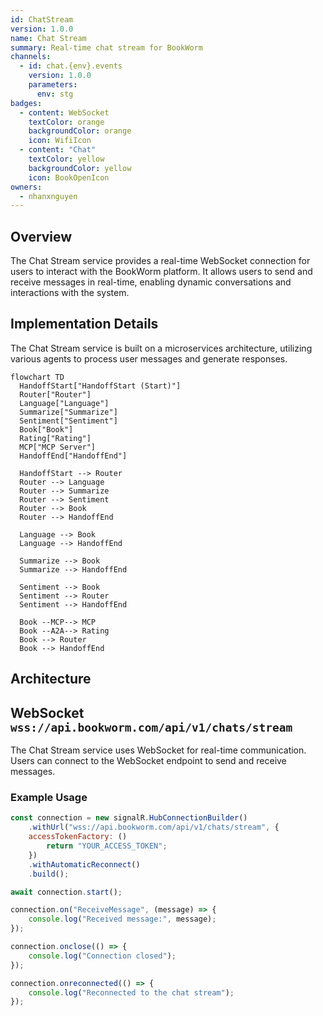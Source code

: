```yaml
---
id: ChatStream
version: 1.0.0
name: Chat Stream
summary: Real-time chat stream for BookWorm
channels:
  - id: chat.{env}.events
    version: 1.0.0
    parameters:
      env: stg
badges:
  - content: WebSocket
    textColor: orange
    backgroundColor: orange
    icon: WifiIcon
  - content: "Chat"
    textColor: yellow
    backgroundColor: yellow
    icon: BookOpenIcon
owners:
  - nhanxnguyen
---
```


## Overview

The Chat Stream service provides a real-time WebSocket connection for users to interact with the BookWorm platform. It allows users to send and receive messages in real-time, enabling dynamic conversations and interactions with the system.

## Implementation Details

The Chat Stream service is built on a microservices architecture, utilizing various agents to process user messages and generate responses.

```mermaid
flowchart TD
  HandoffStart["HandoffStart (Start)"]
  Router["Router"]
  Language["Language"]
  Summarize["Summarize"]
  Sentiment["Sentiment"]
  Book["Book"]
  Rating["Rating"]
  MCP["MCP Server"]
  HandoffEnd["HandoffEnd"]

  HandoffStart --> Router
  Router --> Language
  Router --> Summarize
  Router --> Sentiment
  Router --> Book
  Router --> HandoffEnd

  Language --> Book
  Language --> HandoffEnd

  Summarize --> Book
  Summarize --> HandoffEnd

  Sentiment --> Book
  Sentiment --> Router
  Sentiment --> HandoffEnd

  Book --MCP--> MCP
  Book --A2A--> Rating
  Book --> Router
  Book --> HandoffEnd
```

## Architecture

<NodeGraph />

## WebSocket `wss://api.bookworm.com/api/v1/chats/stream`

The Chat Stream service uses WebSocket for real-time communication. Users can connect to the WebSocket endpoint to send and receive messages.

### Example Usage

```js title="chat-stream.js"
const connection = new signalR.HubConnectionBuilder()
	.withUrl("wss://api.bookworm.com/api/v1/chats/stream", {
    accessTokenFactory: ()
    	return "YOUR_ACCESS_TOKEN";
	})
	.withAutomaticReconnect()
	.build();

await connection.start();

connection.on("ReceiveMessage", (message) => {
	console.log("Received message:", message);
});

connection.onclose(() => {
	console.log("Connection closed");
});

connection.onreconnected(() => {
	console.log("Reconnected to the chat stream");
});
```
